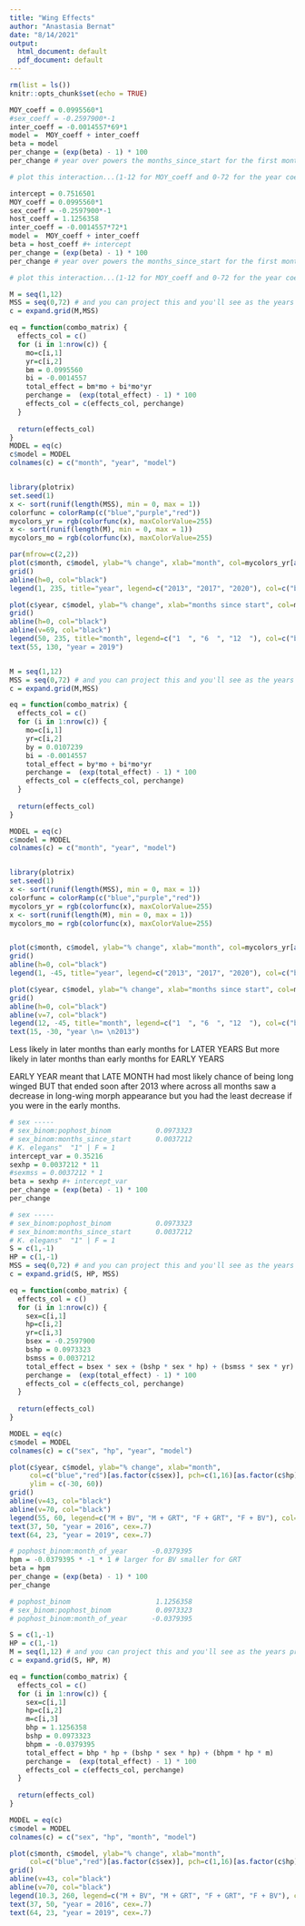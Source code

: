 ```yaml
---
title: "Wing Effects"
author: "Anastasia Bernat"
date: "8/14/2021"
output:
  html_document: default
  pdf_document: default
---
```


```r
rm(list = ls())
knitr::opts_chunk$set(echo = TRUE)
```

```r
MOY_coeff = 0.0995560*1
#sex_coeff = -0.2597900*-1
inter_coeff = -0.0014557*69*1
model =  MOY_coeff + inter_coeff 
beta = model
per_change = (exp(beta) - 1) * 100 
per_change # year over powers the months_since_start for the first month, but for all other months, seasonality drives the appearance of long-wing morphs

# plot this interaction...(1-12 for MOY_coeff and 0-72 for the year coeff)
```

```r
intercept = 0.7516501
MOY_coeff = 0.0995560*1
sex_coeff = -0.2597900*-1
host_coeff = 1.1256358
inter_coeff = -0.0014557*72*1 
model =  MOY_coeff + inter_coeff 
beta = host_coeff #+ intercept
per_change = (exp(beta) - 1) * 100 
per_change # year over powers the months_since_start for the first month, but for all other months, seasonality drives the appearance of long-wing morphs

# plot this interaction...(1-12 for MOY_coeff and 0-72 for the year coeff)
```


```r

M = seq(1,12)
MSS = seq(0,72) # and you can project this and you'll see as the years proceed you would get WAY MORE PLASTICITY at later months
c = expand.grid(M,MSS)

eq = function(combo_matrix) {
  effects_col = c()
  for (i in 1:nrow(c)) {
    mo=c[i,1]
    yr=c[i,2]
    bm = 0.0995560
    bi = -0.0014557
    total_effect = bm*mo + bi*mo*yr
    perchange =  (exp(total_effect) - 1) * 100 
    effects_col = c(effects_col, perchange)
  }
  
  return(effects_col)
}
MODEL = eq(c)
c$model = MODEL
colnames(c) = c("month", "year", "model")


library(plotrix)
set.seed(1)
x <- sort(runif(length(MSS), min = 0, max = 1))
colorfunc = colorRamp(c("blue","purple","red"))
mycolors_yr = rgb(colorfunc(x), maxColorValue=255)
x <- sort(runif(length(M), min = 0, max = 1))
mycolors_mo = rgb(colorfunc(x), maxColorValue=255)

par(mfrow=c(2,2))
plot(c$month, c$model, ylab="% change", xlab="month", col=mycolors_yr[as.factor(c$year)])
grid()
abline(h=0, col="black")
legend(1, 235, title="year", legend=c("2013", "2017", "2020"), col=c("blue","purple", "red"), pch=16)

plot(c$year, c$model, ylab="% change", xlab="months since start", col=mycolors_mo[as.factor(c$month)])
grid()
abline(h=0, col="black")
abline(v=69, col="black")
legend(50, 235, title="month", legend=c("1  ", "6  ", "12  "), col=c("blue","purple", "red"), pch=16)
text(55, 130, "year = 2019")


M = seq(1,12)
MSS = seq(0,72) # and you can project this and you'll see as the years proceed you would get WAY MORE PLASTICITY at later months
c = expand.grid(M,MSS)

eq = function(combo_matrix) {
  effects_col = c()
  for (i in 1:nrow(c)) {
    mo=c[i,1]
    yr=c[i,2]
    by = 0.0107239
    bi = -0.0014557
    total_effect = by*mo + bi*mo*yr
    perchange =  (exp(total_effect) - 1) * 100 
    effects_col = c(effects_col, perchange)
  }
  
  return(effects_col)
}

MODEL = eq(c)
c$model = MODEL
colnames(c) = c("month", "year", "model")


library(plotrix)
set.seed(1)
x <- sort(runif(length(MSS), min = 0, max = 1))
colorfunc = colorRamp(c("blue","purple","red"))
mycolors_yr = rgb(colorfunc(x), maxColorValue=255)
x <- sort(runif(length(M), min = 0, max = 1))
mycolors_mo = rgb(colorfunc(x), maxColorValue=255)


plot(c$month, c$model, ylab="% change", xlab="month", col=mycolors_yr[as.factor(c$year)])
grid()
abline(h=0, col="black")
legend(1, -45, title="year", legend=c("2013", "2017", "2020"), col=c("blue","purple", "red"), pch=16)

plot(c$year, c$model, ylab="% change", xlab="months since start", col=mycolors_mo[as.factor(c$month)])
grid()
abline(h=0, col="black")
abline(v=7, col="black")
legend(12, -45, title="month", legend=c("1  ", "6  ", "12  "), col=c("blue","purple", "red"), pch=16)
text(15, -30, "year \n= \n2013")
```


Less likely in later months than early months for LATER YEARS
But more likely in later months than early months for EARLY YEARS


EARLY YEAR meant that LATE MONTH had most likely chance of being long winged BUT that ended soon after 2013 where across all months saw a decrease in long-wing morph appearance but you had the least decrease if you were in the early months. 


```r
# sex ----- 
# sex_binom:pophost_binom           0.0973323
# sex_binom:months_since_start      0.0037212 
# K. elegans"  "1" | F = 1 
intercept_var = 0.35216 
sexhp = 0.0037212 * 11
#sexmss = 0.0037212 * 1
beta = sexhp #+ intercept_var
per_change = (exp(beta) - 1) * 100 
per_change
```

```r
# sex ----- 
# sex_binom:pophost_binom           0.0973323
# sex_binom:months_since_start      0.0037212 
# K. elegans"  "1" | F = 1 
S = c(1,-1)
HP = c(1,-1)
MSS = seq(0,72) # and you can project this and you'll see as the years proceed you would get WAY MORE PLASTICITY at later months
c = expand.grid(S, HP, MSS)

eq = function(combo_matrix) {
  effects_col = c()
  for (i in 1:nrow(c)) {
    sex=c[i,1]
    hp=c[i,2]
    yr=c[i,3]
    bsex = -0.2597900
    bshp = 0.0973323
    bsmss = 0.0037212
    total_effect = bsex * sex + (bshp * sex * hp) + (bsmss * sex * yr)
    perchange =  (exp(total_effect) - 1) * 100 
    effects_col = c(effects_col, perchange)
  }
  
  return(effects_col)
}

MODEL = eq(c)
c$model = MODEL
colnames(c) = c("sex", "hp", "year", "model")

plot(c$year, c$model, ylab="% change", xlab="month",
     col=c("blue","red")[as.factor(c$sex)], pch=c(1,16)[as.factor(c$hp)],
     ylim = c(-30, 60))
grid()
abline(v=43, col="black")
abline(v=70, col="black")
legend(55, 60, legend=c("M + BV", "M + GRT", "F + GRT", "F + BV"), col=c("blue", "blue", "red", "red"), pch=c(1,16,16,1),cex=.7)
text(37, 50, "year = 2016", cex=.7)
text(64, 23, "year = 2019", cex=.7)
```

```r
# pophost_binom:month_of_year      -0.0379395 
hpm = -0.0379395 * -1 * 1 # larger for BV smaller for GRT
beta = hpm 
per_change = (exp(beta) - 1) * 100 
per_change
```

```r
# pophost_binom                     1.1256358 
# sex_binom:pophost_binom           0.0973323 
# pophost_binom:month_of_year      -0.0379395 

S = c(1,-1)
HP = c(1,-1)
M = seq(1,12) # and you can project this and you'll see as the years proceed you would get WAY MORE PLASTICITY at later months
c = expand.grid(S, HP, M)

eq = function(combo_matrix) {
  effects_col = c()
  for (i in 1:nrow(c)) {
    sex=c[i,1]
    hp=c[i,2]
    m=c[i,3]
    bhp = 1.1256358 
    bshp = 0.0973323
    bhpm = -0.0379395 
    total_effect = bhp * hp + (bshp * sex * hp) + (bhpm * hp * m)
    perchange =  (exp(total_effect) - 1) * 100 
    effects_col = c(effects_col, perchange)
  }
  
  return(effects_col)
}

MODEL = eq(c)
c$model = MODEL
colnames(c) = c("sex", "hp", "month", "model")

plot(c$month, c$model, ylab="% change", xlab="month",
     col=c("blue","red")[as.factor(c$sex)], pch=c(1,16)[as.factor(c$hp)], ylim=c(-80, 260))
grid()
abline(v=43, col="black")
abline(v=70, col="black")
legend(10.3, 260, legend=c("M + BV", "M + GRT", "F + GRT", "F + BV"), col=c("blue", "blue", "red", "red"), pch=c(1,16,16,1),cex=.7)
text(37, 50, "year = 2016", cex=.7)
text(64, 23, "year = 2019", cex=.7)
```
